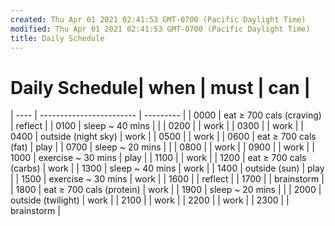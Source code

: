 ```yaml
---
created: Thu Apr 01 2021 02:41:53 GMT-0700 (Pacific Daylight Time)
modified: Thu Apr 01 2021 02:41:53 GMT-0700 (Pacific Daylight Time)
title: Daily Schedule
---
```

# Daily Schedule| when | must                     | can        |
| ---- | ------------------------ | ---------  |
| 0000 | eat ≥ 700 cals (craving) | reflect    |
| 0100 | sleep ~ 40 mins          |            |
| 0200 |                          | work       |
| 0300 |                          | work       |
| 0400 | outside (night sky)      | work       |
| 0500 |                          | work       |
| 0600 | eat ≥ 700 cals (fat)     | play       |
| 0700 | sleep ~ 20 mins          |            |
| 0800 |                          | work       |
| 0900 |                          | work       |
| 1000 | exercise ~ 30 mins       | play       |
| 1100 |                          | work       |
| 1200 | eat ≥ 700 cals (carbs)   | work       |
| 1300 | sleep ~ 40 mins          | work       |
| 1400 | outside (sun)            | play       |
| 1500 | exercise ~ 30 mins       | work       |
| 1600 |                          | reflect    |
| 1700 |                          | brainstorm |
| 1800 | eat ≥ 700 cals (protein) | work       |
| 1900 | sleep ~ 20 mins          |            |
| 2000 | outside (twilight)       | work       |
| 2100 |                          | work       |
| 2200 |                          | work       |
| 2300 |                          | brainstorm |
